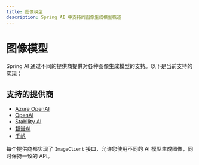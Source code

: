 ```yaml
---
title: 图像模型
description: Spring AI 中支持的图像生成模型概述
---
```


# 图像模型

Spring AI 通过不同的提供商提供对各种图像生成模型的支持。以下是当前支持的实现：

## 支持的提供商

- [Azure OpenAI](/api/image/azure-openai-image)
- [OpenAI](/api/image/openai-image)
- [Stability AI](/api/image/stabilityai-image)
- [智谱AI](/api/image/zhipuai-image)
- [千帆](/api/image/qianfan-image)

每个提供商都实现了 `ImageClient` 接口，允许您使用不同的 AI 模型生成图像，同时保持一致的 API。 